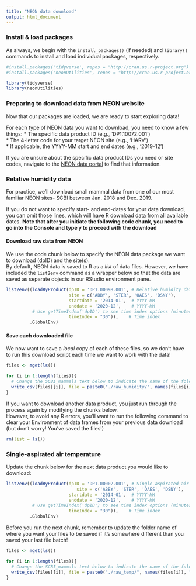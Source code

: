 ```yaml
---
title: "NEON data download"
output: html_document
---
```


### Install & load packages  
As always, we begin with the `install_packages()` (if needed) and `library()` commands to install and load individual packages, respectively.
```r
#install.packages('tidyverse', repos = "http://cran.us.r-project.org")
#install.packages('neonUtilities', repos = "http://cran.us.r-project.org")

library(tidyverse)
library(neonUtilities)
```

### Preparing to download data from NEON website
Now that our packages are loaded, we are ready to start exploring data! 

For each type of NEON data you want to download, you need to know a few things:
* The specific data product ID (e.g., 'DP1.10072.001')  
* The 4-letter code for your target NEON site (e.g., 'HARV')  
* If applicable, the YYYY-MM start and end dates (e.g., '2019-12')  

If you are unsure about the specific data product IDs you need or site codes, navigate to the [NEON data portal](https://data.neonscience.org/data-products/explore) to find that information.

### Relative humidity data
For practice, we'll download small mammal data from one of our most familiar NEON sites- SCBI between Jan. 2018 and Dec. 2019. 

If you do not want to specify start- and end-dates for your data download, you can omit those lines, which will have R download data from all available dates. **Note that after you initiate the following code chunk, you need to go into the Console and type y to proceed with the download**

#### Download raw data from NEON
We use the code chunk below to specify the NEON data package we want to download (dpID) and the site(s).  
By default, NEON data is saved to R as a *list* of data files. However, we have included the `list2env` command as a wrapper below so that the data are saved as separate objects in our RStudio environment pane.
```r
list2env((loadByProduct(dpID = 'DP1.00098.001', # Relative humidity data
                        site = c('ABBY', 'STER', 'OAES', 'DSNY'),
                        startdate = '2014-01',  # YYYY-MM
                        enddate = '2020-12',    # YYYY-MM
          # Use getTimeIndex('dpID') to see time index options (minutes)
                        timeIndex = "30")),    # Time index
         .GlobalEnv)
```

#### Save each downloaded file
We now want to save a *local* copy of each of these files, so we don't have to run this download script each time we want to work with the data!
```r
files <- mget(ls())

for (i in 1:length(files)){
  # Change the SCBI_mammals text below to indicate the name of the folder where you want to store your data
  write_csv(files[[i]], file = paste0("./raw_humidity/", names(files[i]), ".csv", sep=""))
}
```

If you want to download another data product, you just run through the process again by modifying the chunks below.  
However, to avoid any R errors, you'll want to run the following command to clear your Environment of data frames from your previous data download (but don't worry! You've saved the files!)
```r
rm(list = ls())
```

### Single-aspirated air temperature
Update the chunk below for the next data product you would like to download:
```r
list2env((loadByProduct(dpID = 'DP1.00002.001', # Single-aspirated air temp
                           site = c('ABBY', 'STER', 'OAES', 'DSNY'),
                        startdate = '2014-01',  # YYYY-MM
                        enddate = '2020-12',    # YYYY-MM
          # Use getTimeIndex('dpID') to see time index options (minutes)
                        timeIndex = "30")),    # Time index
         .GlobalEnv)
```

Before you run the next chunk, remember to update the folder name of where you want your files to be saved if it's somewhere different than you saved your last file batch!
```r
files <- mget(ls())

for (i in 1:length(files)){
  # Change the SCBI_mammals text below to indicate the name of the folder where you want to store your data
  write_csv(files[[i]], file = paste0("./raw_temp/", names(files[i]), ".csv", sep=""))
}
```